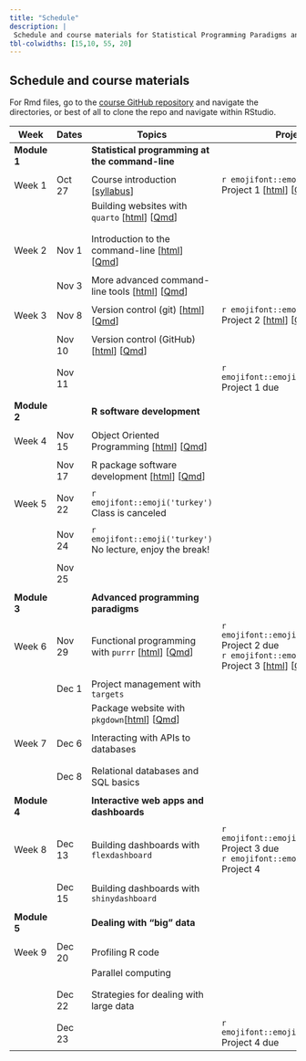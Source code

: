 ```yaml
---
title: "Schedule"
description: |
 Schedule and course materials for Statistical Programming Paradigms and Workflows (JHSPH Biostatistics 140.840 Fall 2022).
tbl-colwidths: [15,10, 55, 20]
---
```


## Schedule and course materials


For Rmd files, go to the [course GitHub repository](https://github.com/stephaniehicks/jhustatprogramming2022) and navigate the directories, or best of all to clone the repo and navigate within RStudio.

::: column-page
| Week         | Dates   | Topics | Projects  |
|---|---|---|---|---|
| **Module 1** | | **Statistical programming at the command-line**  | |
| | | |
| Week 1 | Oct 27  | Course introduction \[[syllabus](syllabus.qmd)\] | `r emojifont::emoji('palm_tree')` Project 1 \[[html](projects/2022-10-27-project-1/index.qmd)\] \[[Qmd](https://github.com/stephaniehicks/jhustatprogramming2022/blob/main/projects/2022-10-27-project-1/index.qmd)\]  |
| | | Building websites with `quarto` \[[html](posts/2022-10-27-build-website/index.qmd)\] \[[Qmd](https://github.com/stephaniehicks/jhustatprogramming2022/blob/main/posts/2022-10-27-build-website/index.qmd)\] | | 
| | | | |
| | | | |
| Week 2 | Nov 1  | Introduction to the command-line \[[html](posts/2022-11-01-command-line-part-1/index.qmd)\] \[[Qmd](https://github.com/stephaniehicks/jhustatprogramming2022/blob/main/posts/2022-11-01-command-line-part-1/index.qmd)\]  |   |
| | | | | 
| | Nov 3  | More advanced command-line tools \[[html](posts/2022-11-03-command-line-part-2/index.qmd)\] \[[Qmd](https://github.com/stephaniehicks/jhustatprogramming2022/blob/main/posts/2022-11-03-command-line-part-2/index.qmd)\] | |
| | |  | | 
| Week 3  | Nov 8 |  Version control (git) \[[html](posts/2022-11-08-version-control-part-1/index.qmd)\] \[[Qmd](https://github.com/stephaniehicks/jhustatprogramming2022/blob/main/posts/2022-11-08-version-control-part-1/index.qmd)\] | `r emojifont::emoji('palm_tree')` Project 2 \[[html](projects/2022-11-08-project-2/index.qmd)\] \[[Qmd](https://github.com/stephaniehicks/jhustatprogramming2022/blob/main/projects/2022-11-08-project-2/index.qmd)\]  | 
| | | |                            | | | |
| | Nov 10 | Version control (GitHub) \[[html](posts/2022-11-10-version-control-part-2/index.qmd)\] \[[Qmd](https://github.com/stephaniehicks/jhustatprogramming2022/blob/main/posts/2022-11-10-version-control-part-2/index.qmd)\]  |   |
| | | | | 
| | Nov 11 | | `r emojifont::emoji('fallen_leaf')` Project 1 due | 
| | | | | 
| **Module 2** |         | **R software development** | |  
| | | |
| Week 4 | Nov 15 | Object Oriented Programming \[[html](posts/2022-11-15-object-oriented-programming/index.qmd)\] \[[Qmd](https://github.com/stephaniehicks/jhustatprogramming2022/blob/main/posts/2022-11-15-object-oriented-programming/index.qmd)\] |  | 
| | | | |
| | Nov 17 | R package software development \[[html](posts/2022-11-17-r-pkg-dev-part-1/index.qmd)\] \[[Qmd](https://github.com/stephaniehicks/jhustatprogramming2022/blob/main/posts/2022-11-17-r-pkg-dev-part-1/index.qmd)\] | | 
| | | | | 
| Week 5   | Nov 22 | `r emojifont::emoji('turkey')` Class is canceled | | 
| | | | | 
| |  Nov 24 | `r emojifont::emoji('turkey')` No lecture, enjoy the break! | | 
| | | | |
| | Nov 25 | |   |
| | | | |
| **Module 3** |         | **Advanced programming paradigms** | |  
| | | | | 
| Week 6 | Nov 29 | Functional programming with `purrr` \[[html](posts/2022-11-29-purrr-fun-programming/index.qmd)\] \[[Qmd](https://github.com/stephaniehicks/jhustatprogramming2022/blob/main/posts/2022-11-29-purrr-fun-programming/index.qmd)\] | `r emojifont::emoji('fallen_leaf')` Project 2 due  <br /> `r emojifont::emoji('palm_tree')` Project 3  \[[html](projects/2022-11-22-project-3/index.qmd)\] \[[Qmd](https://github.com/stephaniehicks/jhustatprogramming2022/blob/main/projects/2022-11-22-project-3/index.qmd)\]  |
| | | | | 
| | Dec 1  | Project management with `targets` | |
| | | Package website with `pkgdown`\[[html](posts/2022-12-01-pkgdown-pkg-website/index.qmd)\] \[[Qmd](https://github.com/stephaniehicks/jhustatprogramming2022/blob/main/posts/2022-12-01-pkgdown-pkg-website/index.qmd)\]  | |
| | | | | 
| Week 7 | Dec 6  | Interacting with APIs to databases | | 
| |  |  | |
| | | |
| | Dec 8 | Relational databases and SQL basics | | 
| | | |
| **Module 4** |  | **Interactive web apps and dashboards**  | | 
| | | |
|  Week 8 | Dec 13  |  Building dashboards with `flexdashboard` | `r emojifont::emoji('fallen_leaf')` Project 3 due  <br />  `r emojifont::emoji('palm_tree')` Project 4  | 
| | | |
| | Dec 15  | Building dashboards with `shinydashboard`  |  | 
| | | |
| **Module 5** |  | **Dealing with "big" data**  | | 
| | | |
| Week 9       | Dec 20  | Profiling R code  |  | 
| | | Parallel computing | | 
|      |  |  | | 
| | | |
| | Dec 22 | Strategies for dealing with large data | | 
| | | |
| | Dec 23  | | `r emojifont::emoji('fallen_leaf')` Project 4 due  |
:::

